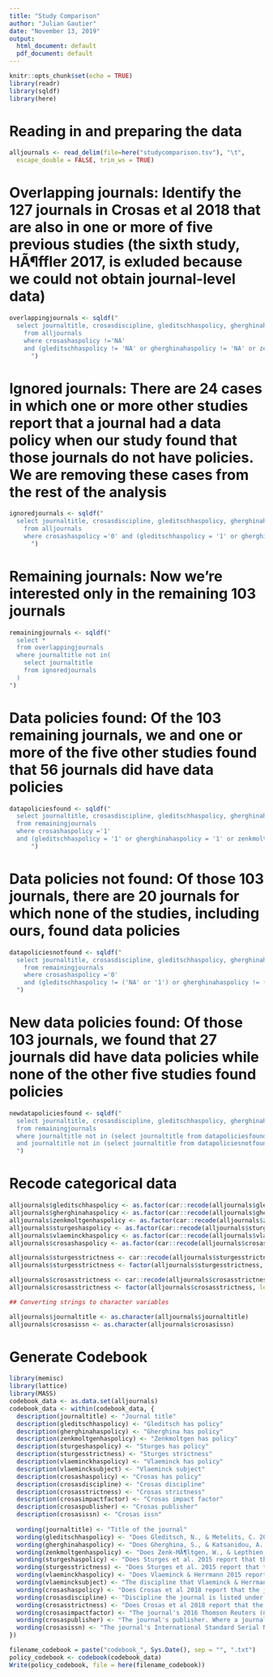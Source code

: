 ```yaml
---
title: "Study Comparison"
author: "Julian Gautier"
date: "November 13, 2019"
output:
  html_document: default
  pdf_document: default
---
```


```r
knitr::opts_chunk$set(echo = TRUE)
library(readr)
library(sqldf)
library(here)
```

# Reading in and preparing the data

```r
alljournals <- read_delim(file=here("studycomparison.tsv"), "\t", 
  escape_double = FALSE, trim_ws = TRUE)
```

# Overlapping journals: Identify the 127 journals in Crosas et al 2018 that are also in one or more of five previous studies (the sixth study, HÃ¶ffler 2017, is exluded because we could not obtain journal-level data)

```r
overlappingjournals <- sqldf("
  select journaltitle, crosasdiscipline, gleditschhaspolicy, gherghinahaspolicy, zenkmoltgenhaspolicy, sturgeshaspolicy, vlaeminckhaspolicy, crosashaspolicy 
	from alljournals
	where crosashaspolicy !='NA' 
	and (gleditschhaspolicy != 'NA' or gherghinahaspolicy != 'NA' or zenkmoltgenhaspolicy != 'NA' or sturgeshaspolicy != 'NA' or vlaeminckhaspolicy != 'NA')
	  ")
```
	  
# Ignored journals: There are 24 cases in which one or more other studies report that a journal had a data policy when our study found that those journals do not have policies. We are removing these cases from the rest of the analysis

```r
ignoredjournals <- sqldf("
  select journaltitle, crosasdiscipline, gleditschhaspolicy, gherghinahaspolicy, zenkmoltgenhaspolicy, sturgeshaspolicy, vlaeminckhaspolicy, crosashaspolicy
	from alljournals
	where crosashaspolicy ='0' and (gleditschhaspolicy = '1' or gherghinahaspolicy = '1' or zenkmoltgenhaspolicy = '1' or sturgeshaspolicy = '1' or vlaeminckhaspolicy = '1')
      ")
```

# Remaining journals: Now we're interested only in the remaining 103 journals

```r
remainingjournals <- sqldf("
  select *
  from overlappingjournals
  where journaltitle not in(
    select journaltitle
    from ignoredjournals
  )
")
```

# Data policies found: Of the 103 remaining journals, we and one or more of the five other studies found that 56 journals did have data policies

```r
datapoliciesfound <- sqldf("
  select journaltitle, crosasdiscipline, gleditschhaspolicy, gherghinahaspolicy, zenkmoltgenhaspolicy, sturgeshaspolicy, vlaeminckhaspolicy, crosashaspolicy
  from remainingjournals
  where crosashaspolicy ='1' 
  and (gleditschhaspolicy = '1' or gherghinahaspolicy = '1' or zenkmoltgenhaspolicy = '1' or sturgeshaspolicy = '1' or vlaeminckhaspolicy = '1')
      ")
```

# Data policies not found: Of those 103 journals, there are 20 journals for which none of the studies, including ours, found data policies

```r
datapoliciesnotfound <- sqldf("
  select journaltitle, crosasdiscipline, gleditschhaspolicy, gherghinahaspolicy, zenkmoltgenhaspolicy, sturgeshaspolicy, vlaeminckhaspolicy, crosashaspolicy
	from remainingjournals
	where crosashaspolicy ='0' 
	and (gleditschhaspolicy != ('NA' or '1') or gherghinahaspolicy != ('NA' or '1') or zenkmoltgenhaspolicy != ('NA' or '1') or sturgeshaspolicy != ('NA' or '1') or vlaeminckhaspolicy != ('NA' or '1'))
  ")
```

# New data policies found: Of those 103 journals, we found that 27 journals did have data policies while none of the other five studies found policies

```r
newdatapoliciesfound <- sqldf("
  select journaltitle, crosasdiscipline, gleditschhaspolicy, gherghinahaspolicy, zenkmoltgenhaspolicy, sturgeshaspolicy, vlaeminckhaspolicy, crosashaspolicy
  from remainingjournals
  where journaltitle not in (select journaltitle from datapoliciesfound)
  and journaltitle not in (select journaltitle from datapoliciesnotfound)
  ")
```

# Recode categorical data

```r
alljournals$gleditschhaspolicy <- as.factor(car::recode(alljournals$gleditschhaspolicy, "1 = 'Yes'; 0 = 'No'"))
alljournals$gherghinahaspolicy <- as.factor(car::recode(alljournals$gherghinahaspolicy, "1 = 'Yes'; 0 = 'No'"))
alljournals$zenkmoltgenhaspolicy <- as.factor(car::recode(alljournals$zenkmoltgenhaspolicy, "1 = 'Yes'; 0 = 'No'"))
alljournals$sturgeshaspolicy <- as.factor(car::recode(alljournals$sturgeshaspolicy, "1 = 'Yes'; 0 = 'No'"))
alljournals$vlaeminckhaspolicy <- as.factor(car::recode(alljournals$vlaeminckhaspolicy, "1 = 'Yes'; 0 = 'No'"))
alljournals$crosashaspolicy <- as.factor(car::recode(alljournals$crosashaspolicy, "1 = 'Yes'; 0 = 'No'"))

alljournals$sturgesstrictness <- car::recode(alljournals$sturgesstrictness, "2 = 'Required'; 1 = 'Encourage';0 = 'No Policy'")
alljournals$sturgesstrictness <- factor(alljournals$sturgesstrictness, levels = c("No Policy", "Encourage", "Required"))

alljournals$crosasstrictness <- car::recode(alljournals$crosasstrictness, "2 = 'Required'; 1 = 'Encourage';0 = 'No Policy'")
alljournals$crosasstrictness <- factor(alljournals$crosasstrictness, levels = c("No Policy", "Encourage", "Required"))

## Converting strings to character variables

alljournals$journaltitle <- as.character(alljournals$journaltitle) 
alljournals$crosasissn <- as.character(alljournals$crosasissn)
```

# Generate Codebook

```r
library(memisc)
library(lattice)
library(MASS)
codebook_data <- as.data.set(alljournals)
codebook_data <- within(codebook_data, {
  description(journaltitle) <- "Journal title"
  description(gleditschhaspolicy) <- "Gleditsch has policy"
  description(gherghinahaspolicy) <- "Gherghina has policy"
  description(zenkmoltgenhaspolicy) <- "Zenkmoltgen has policy"
  description(sturgeshaspolicy) <- "Sturges has policy"
  description(sturgesstrictness) <- "Sturges strictness"
  description(vlaeminckhaspolicy) <- "Vlaeminck has policy"
  description(vlaemincksubject) <- "Vlaeminck subject"
  description(crosashaspolicy) <- "Crosas has policy"
  description(crosasdiscipline) <- "Crosas discipline"
  description(crosasstrictness) <- "Crosas strictness"
  description(crosasimpactfactor) <- "Crosas impact factor"
  description(crosaspublisher) <- "Crosas publisher"
  description(crosasissn) <- "Crosas issn"
  
  wording(journaltitle) <- "Title of the journal"
  wording(gleditschhaspolicy) <- "Does Gleditsch, N., & Metelits, C. 2003 report that the journal has a data policy?"
  wording(gherghinahaspolicy) <- "Does Gherghina, S., & Katsanidou, A. 2013 report that the journal has a data policy?"
  wording(zenkmoltgenhaspolicy) <- "Does Zenk-MÃ¶ltgen, W., & Lepthien, G. 2014 report that the journal has a data policy?"
  wording(sturgeshaspolicy) <- "Does Sturges et al. 2015 report that the journal has a data policy?"
  wording(sturgesstrictness) <- "Does Sturges et al. 2015 report that the journal requires data sharing or just mention/encourage it?"
  wording(vlaeminckhaspolicy) <- "Does Vlaeminck & Herrmann 2015 report that the journal has a data policy?"
  wording(vlaemincksubject) <- "The discipline that Vlaeminck & Herrmann 2015 assigns to the journal"
  wording(crosashaspolicy) <- "Does Crosas et al 2018 report that the journal has a data policy?"
  wording(crosasdiscipline) <- "Discipline the journal is listed under in the Journal Citation Report"
  wording(crosasstrictness) <- "Does Crosas et al 2018 report that the journal requires data sharing or just mentions/encourages it?"
  wording(crosasimpactfactor) <- "The journal's 2016 Thomson Reuters (now Claryvate) Impact Factor"
  wording(crosaspublisher) <- "The journal's publisher. Where a journal is published by a publisher 'on behalf of' a professional organization, we list the publisher, not the association"
  wording(crosasissn) <- "The journal's International Standard Serial Number (ISSN)"
})

filename_codebook = paste("codebook_", Sys.Date(), sep = "", ".txt")
policy_codebook <- codebook(codebook_data)
Write(policy_codebook, file = here(filename_codebook))
```
